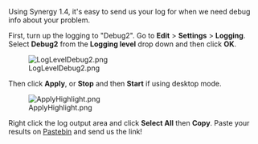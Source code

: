Using Synergy 1.4, it's easy to send us your log for when we need debug info about your problem.


First, turn up the logging to "Debug2". Go to '''Edit''' > '''Settings''' > '''Logging'''. Select '''Debug2''' from the '''Logging level''' drop down and then click '''OK'''.

[[File:LogLevelDebug2.png]]


Then click '''Apply''', or '''Stop''' and then '''Start''' if using desktop mode.

[[File:ApplyHighlight.png]]


Right click the log output area and click '''Select All''' then '''Copy'''. Paste your results on [http://pastebin.com/ Pastebin] and send us the link!
